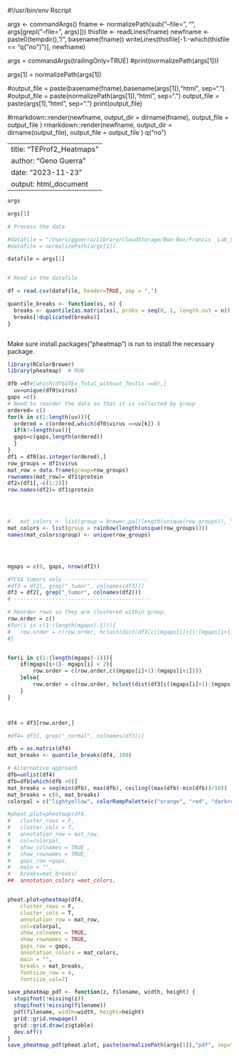 #!/usr/bin/env Rscript

args <- commandArgs()
fname <- normalizePath(sub("--file=", "", args[grepl("--file=", args)]))
thisfile <- readLines(fname)
newfname <- paste0(tempdir(), "/", basename(fname))
writeLines(thisfile[-1:-which(thisfile == "q(\"no\")")], newfname)

args = commandArgs(trailingOnly=TRUE)
#print(normalizePath(args[1]))

args[1] = normalizePath(args[1])

#output_file = paste(basename(fname),basename(args[1]),"html", sep=".")
#output_file = paste(normalizePath(args[1]),"html", sep=".")
output_file = paste(args[1],"html", sep=".")
print(output_file)

#rmarkdown::render(newfname, output_dir = dirname(fname), output_file = output_file )
rmarkdown::render(newfname, output_dir = dirname(output_file), output_file = output_file )
q("no")



---
title: "TEProf2_Heatmaps"
author: "Geno Guerra"
date: "2023-11-23"
output: html_document
---


```r
args
```

```r
args[1]
```


```r
# Process the data 

#datafile = "/Users/gguerra/Library/CloudStorage/Box-Box/Francis _Lab_Share/TEProf2/S1_S10_S2_ProteinSequences_fragments_in_Human_herpes_proteins.blastp.e0.05.csv"
#datafile = normalizePath(args[1])

datafile = args[1]


# Read in the datafile

df = read.csv(datafile, header=TRUE, sep = ",")


```

```r
quantile_breaks <- function(xs, n) {
  breaks <- quantile(as.matrix(xs), probs = seq(0, 1, length.out = n))
  breaks[!duplicated(breaks)]
}



```


Make sure install.packages("pheatmap") is run to install the necessary package. 

```r
library(RColorBrewer)
library(pheatmap)  # RUN 

df0 =df#[which(df$GTEx_Total_without_Testis ==0),]
  uv=unique(df0$virus)
gaps =c()
# Need to reorder the data so that it is collected by group
ordered= c()
for(k in c(1:length(uv))){
  ordered = c(ordered,which(df0$virus ==uv[k]) )
  if(k!=length(uv)){
  gaps=c(gaps,length(ordered))
  }
}
df1 = df0[as.integer(ordered),]
row_groups = df1$virus
mat_row = data.frame(group=row_groups)
rownames(mat_row)= df1$protein
df2=(df1[,-c(1:2)])
row.names(df2)= df1$protein




#	mat_colors <- list(group = brewer.pal(length(unique(row_groups)), "Set3"))
mat_colors <- list(group = rainbow(length(unique(row_groups))))
names(mat_colors$group) <- unique(row_groups)




mgaps = c(0, gaps, nrow(df2))

#TCGA tumors only --------------------------
#df3 = df2[, grep("_tumor", colnames(df3))]
df3 = df2[, grep("_tumor", colnames(df2))]
# -------------------------------------------

# Reorder rows so they are clustered within group. 
row.order = c()
#for(i in c(1:(length(mgaps)-1))){
#	row.order = c(row.order, hclust(dist(df3[c((mgaps[i]+1):(mgaps[i+1])),]))$order + mgaps[i] )
#}


for(i in c(1:(length(mgaps)-1))){
	if(mgaps[i+1]- mgaps[i] < 2){
		row.order = c(row.order,c((mgaps[i]+1):(mgaps[i+1])))
	}else{
		row.order = c(row.order, hclust(dist(df3[c((mgaps[i]+1):(mgaps[i+1])),]))$order + mgaps[i] )
	}
}



df4 = df3[row.order,]

#df4= df3[, grep("_normal", colnames(df3))]

dfb = as.matrix(df4)
mat_breaks <- quantile_breaks(df4, 100)

# Alternative approach 
dfb=unlist(df4)
dfb=dfb[which(dfb >0)]
mat_breaks = seq(min(dfb), max(dfb), ceiling((max(dfb)-min(dfb))/10))
mat_breaks = c(0, mat_breaks)
colorpal = c("lightyellow", colorRampPalette(c("orange", "red", "darkred", "black"))(length(mat_breaks)-1))

#pheat.plot=pheatmap(df4,
#	cluster_rows = F,
#	cluster_cols = T,
#	annotation_row = mat_row,
#	col=colorpal,
#	show_colnames = TRUE , 
#	show_rownames = TRUE,
#	gaps_row =gaps, 
#	main = "", 
#	breaks=mat_breaks)
##	annotation_colors =mat_colors, 


pheat.plot=pheatmap(df4,
	cluster_rows = F,
	cluster_cols = T,
	annotation_row = mat_row,
	col=colorpal,
	show_colnames = TRUE,
	show_rownames = TRUE,
	gaps_row = gaps,
	annotation_colors = mat_colors,
	main = "",
	breaks = mat_breaks,
	fontsize_row = 4,
	fontsize_col=7)

save_pheatmap_pdf <- function(z, filename, width, height) {
  stopifnot(!missing(z))
  stopifnot(!missing(filename))
  pdf(filename, width=width, height=height)
  grid::grid.newpage()
  grid::grid.draw(z$gtable)
  dev.off()
}
save_pheatmap_pdf(pheat.plot, paste(normalizePath(args[1]),"pdf", sep="."), 8, nrow(df4)/10)
  
```

